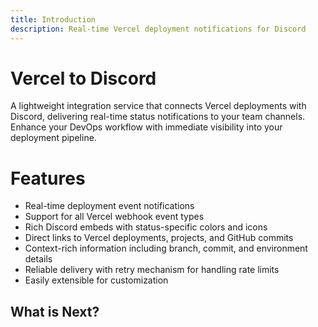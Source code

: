 ```yaml
---
title: Introduction
description: Real-time Vercel deployment notifications for Discord
---
```


# Vercel to Discord

A lightweight integration service that connects Vercel deployments with Discord,
delivering real-time status notifications to your team channels. Enhance your
DevOps workflow with immediate visibility into your deployment pipeline.

# Features

- Real-time deployment event notifications
- Support for all Vercel webhook event types
- Rich Discord embeds with status-specific colors and icons
- Direct links to Vercel deployments, projects, and GitHub commits
- Context-rich information including branch, commit, and environment details
- Reliable delivery with retry mechanism for handling rate limits
- Easily extensible for customization

## What is Next?

<Cards>
  <Card title='Github Repository' href='https://github.com/kWAYTV/vercord' />
  <Card title='Setup Steps' href='/docs/setup-steps' />
</Cards>
